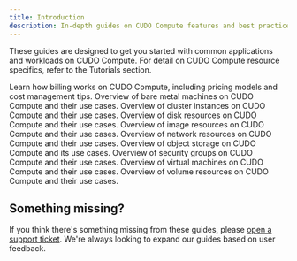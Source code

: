 ```yaml
---
title: Introduction
description: In-depth guides on CUDO Compute features and best practices.
---
```


<Note type="info">These guides are designed to get you started with common applications and workloads on CUDO Compute. For detail on CUDO Compute resource specifics, refer to the <Link href="/docs/tutorials">Tutorials</Link> section.</Note>

<CardGroup cols={3}>
    <Card title="Billing" icon="credit-card" href="/docs/guides/billing-accounts">Learn how billing works on CUDO Compute, including pricing models and cost management tips.</Card>
    <Card title="Machines" icon="server" href="/docs/guides/machines">Overview of bare metal machines on CUDO Compute and their use cases.</Card>
    <Card title="Clusters" icon="cloud" href="/docs/guides/clusters">Overview of cluster instances on CUDO Compute and their use cases.</Card>
    <Card title="Disks" icon="hard-drive" href="/docs/guides/disks">Overview of disk resources on CUDO Compute and their use cases.</Card>
    <Card title="Images" icon="compact-disc" href="/docs/guides/images">Overview of image resources on CUDO Compute and their use cases.</Card>
    <Card title="Networks" icon="globe" href="/docs/guides/networks">Overview of network resources on CUDO Compute and their use cases.</Card>
    <Card title="Object storage" icon="bucket" href="/docs/guides/object-storage">Overview of object storage on CUDO Compute and its use cases.</Card>
    <Card title="Security groups" icon="shield-check" href="/docs/guides/security-groups">Overview of security groups on CUDO Compute and their use cases.</Card>
    <Card title="Virtual machines" icon="computer" href="/docs/guides/virtual-machines">Overview of virtual machines on CUDO Compute and their use cases.</Card>
    <Card title="Volumes" icon="hard-drive" href="/docs/guides/volumes">Overview of volume resources on CUDO Compute and their use cases.</Card>
</CardGroup>

## Something missing?

If you think there's something missing from these guides, please [open a support ticket](https://compute.cudo.org/?support=open). We're always looking to expand our guides based on user feedback.
